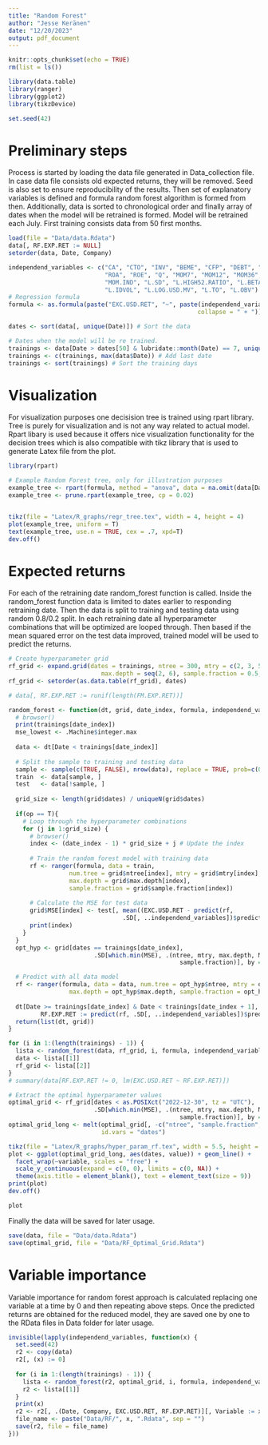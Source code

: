```yaml
---
title: "Random Forest"
author: "Jesse Keränen"
date: "12/20/2023"
output: pdf_document
---
```


```r
knitr::opts_chunk$set(echo = TRUE)
rm(list = ls())

library(data.table)
library(ranger)
library(ggplot2)
library(tikzDevice)

set.seed(42)
```

# Preliminary steps

Process is started by loading the data file generated in Data_collection file. In case data file consists old expected returns, they will be removed. Seed is also set to ensure reproducibility of the results. Then set of explanatory variables is defined and formula random forest algorithm is formed from then. Additionally, data is sorted to chronological order and finally array of dates when the model will be retrained is formed. Model will be retrained each July. First training consists data from 50 first months. 
```r
load(file = "Data/data.Rdata")
data[, RF.EXP.RET := NULL]
setorder(data, Date, Company)

independend_variables <- c("CA", "CTO", "INV", "BEME", "CFP", "DEBT", "SP", "EP",
                           "ROA", "ROE", "Q", "MOM7", "MOM12", "MOM36", "MOM2",
                           "MOM.IND", "L.SD", "L.HIGH52.RATIO", "L.BETA",
                           "L.IDVOL", "L.LOG.USD.MV", "L.TO", "L.OBV")
# Regression formula
formula <- as.formula(paste("EXC.USD.RET", "~", paste(independend_variables,
                                                     collapse = " + "))) 

dates <- sort(data[, unique(Date)]) # Sort the data

# Dates when the model will be re trained.
trainings <- data[Date > dates[50] & lubridate::month(Date) == 7, unique(Date)]
trainings <- c(trainings, max(data$Date)) # Add last date
trainings <- sort(trainings) # Sort the training days
```

# Visualization

For visualization purposes one decisision tree is trained using rpart library. Tree is purely for visualization and is not any way related to actual model. Rpart libary is used because it offers nice visualization functionality for the decision trees which is also compatible with tikz library that is used to generate Latex file from the plot.
```r
library(rpart)

# Example Random Forest tree, only for illustration purposes
example_tree <- rpart(formula, method = "anova", data = na.omit(data[Date == as.POSIXct("2004-07-30", tz="UTC")]))
example_tree <- prune.rpart(example_tree, cp = 0.02)


tikz(file = "Latex/R_graphs/regr_tree.tex", width = 4, height = 4)
plot(example_tree, uniform = T)
text(example_tree, use.n = TRUE, cex = .7, xpd=T)
dev.off()
```

# Expected returns

For each of the retraining date random_forest function is called. Inside the random_forest function data is limited to dates earlier to responding retraining date. Then the data is split to training and testing data using random 0.8/0.2 split. In each retraining date all hyperparameter combinations that will be optimized are looped through. Then based if the mean squared error on the test data improved, trained model will be used to predict the returns. 
```r
# Create hyperparameter grid
rf_grid <- expand.grid(dates = trainings, ntree = 300, mtry = c(2, 3, 5, 7),
                          max.depth = seq(2, 6), sample.fraction = 0.5, MSE = 0)
rf_grid <- setorder(as.data.table(rf_grid), dates)

# data[, RF.EXP.RET := runif(length(FM.EXP.RET))]

random_forest <- function(dt, grid, date_index, formula, independend_variables, op) {
  # browser()
  print(trainings[date_index])
  mse_lowest <- .Machine$integer.max
  
  data <- dt[Date < trainings[date_index]]
  
  # Split the sample to training and testing data
  sample <- sample(c(TRUE, FALSE), nrow(data), replace = TRUE, prob=c(0.8, 0.2))
  train  <- data[sample, ]
  test   <- data[!sample, ]
  
  grid_size <- length(grid$dates) / uniqueN(grid$dates)
  
  if(op == T){
    # Loop through the hyperparameter combinations
    for (j in 1:grid_size) {
      # browser()
      index <- (date_index - 1) * grid_size + j # Update the index
    
      # Train the random forest model with training data
      rf <- ranger(formula, data = train,
                 num.tree = grid$ntree[index], mtry = grid$mtry[index],
                 max.depth = grid$max.depth[index], 
                 sample.fraction = grid$sample.fraction[index])
    
      # Calculate the MSE for test data
      grid$MSE[index] <- test[, mean((EXC.USD.RET - predict(rf,
                                .SD[, ..independend_variables])$predictions)^2, na.rm = T)]
      print(index) 
    }
  }
  opt_hyp <- grid[dates == trainings[date_index],
                        .SD[which.min(MSE), .(ntree, mtry, max.depth, MSE,
                                                sample.fraction)], by = dates]

  # Predict with all data model
  rf <- ranger(formula, data = data, num.tree = opt_hyp$ntree, mtry = opt_hyp$mtry,
                 max.depth = opt_hyp$max.depth, sample.fraction = opt_hyp$sample.fraction)
  
  dt[Date >= trainings[date_index] & Date < trainings[date_index + 1],
         RF.EXP.RET := predict(rf, .SD[, ..independend_variables])$predictions]
  return(list(dt, grid))
}

for (i in 1:(length(trainings) - 1)) {
  lista <- random_forest(data, rf_grid, i, formula, independend_variables, T)
  data <- lista[[1]]
  rf_grid <- lista[[2]]
}
# summary(data[RF.EXP.RET != 0, lm(EXC.USD.RET ~ RF.EXP.RET)])

# Extract the optimal hyperparameter values
optimal_grid <- rf_grid[dates < as.POSIXct("2022-12-30", tz = "UTC"),
                        .SD[which.min(MSE), .(ntree, mtry, max.depth, MSE,
                                                sample.fraction)], by = dates]
optimal_grid_long <- melt(optimal_grid[, -c("ntree", "sample.fraction", "MSE")],
                          id.vars = "dates")

tikz(file = "Latex/R_graphs/hyper_param_rf.tex", width = 5.5, height = 2)
plot <- ggplot(optimal_grid_long, aes(dates, value)) + geom_line() + 
  facet_wrap(~variable, scales = "free") + 
  scale_y_continuous(expand = c(0, 0), limits = c(0, NA)) +
  theme(axis.title = element_blank(), text = element_text(size = 9))
print(plot)
dev.off()

plot
```
Finally the data will be saved for later usage.
```r
save(data, file = "Data/data.Rdata")
save(optimal_grid, file = "Data/RF_Optimal_Grid.Rdata")
```

# Variable importance

Variable importance for random forest approach is calculated replacing one variable at a time by 0 and then repeating above steps. Once the predicted returns are obtained for the reduced model, they are saved one by one to the RData files in Data folder for later usage.
```r
invisible(lapply(independend_variables, function(x) {
  set.seed(42)
  r2 <- copy(data)
  r2[, (x) := 0]
  
  for (i in 1:(length(trainings) - 1)) {
    lista <- random_forest(r2, optimal_grid, i, formula, independend_variables, F)
    r2 <- lista[[1]]
  }
  print(x)
  r2 <- r2[, .(Date, Company, EXC.USD.RET, RF.EXP.RET)][, Variable := x]
  file_name <- paste("Data/RF/", x, ".Rdata", sep = "")
  save(r2, file = file_name)
}))
```

